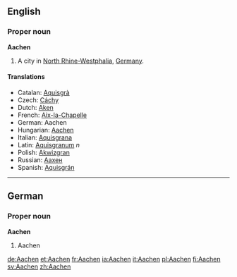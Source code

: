 ==English==
===Proper noun===
'''Aachen'''

#A city in [[North Rhine-Westphalia]], [[Germany]].

====Translations====
*Catalan: [[Aquisgrà]]
*Czech: [[Cáchy]]
*Dutch: [[Aken]]
*French: [[Aix-la-Chapelle]]
*German: Aachen
*Hungarian: [[Aachen]]
*Italian: [[Aquisgrana]]
*Latin: [[Aquisgranum]] ''n''
*Polish: [[Akwizgran]]
*Russian: [[Aaxeн]]
*Spanish: [[Aquisgrán]]

----

==German==
===Proper noun===
'''Aachen'''

#Aachen
[[de:Aachen]]
[[et:Aachen]]
[[fr:Aachen]]
[[ia:Aachen]]
[[it:Aachen]]
[[pl:Aachen]]
[[fi:Aachen]]
[[sv:Aachen]]
[[zh:Aachen]]
